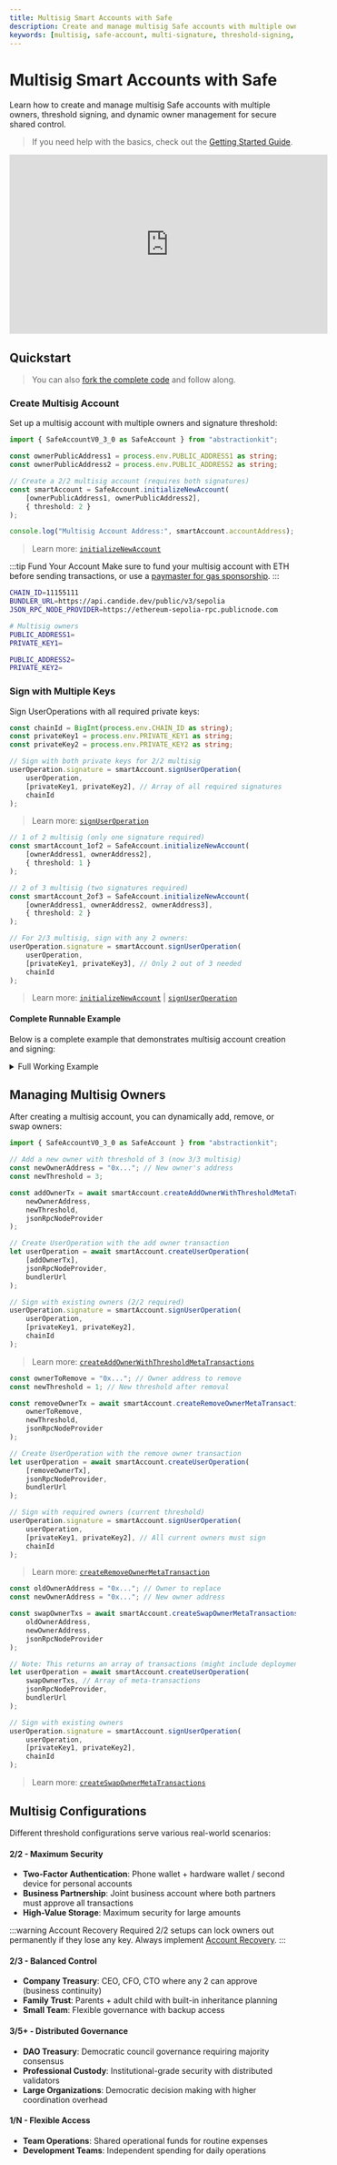 ```yaml
---
title: Multisig Smart Accounts with Safe
description: Create and manage multisig Safe accounts with multiple owners, dynamic threshold signing, and advanced owner management for secure shared control
keywords: [multisig, safe-account, multi-signature, threshold-signing, owner-management, shared-wallet, account-abstraction, erc-4337]
---
```



# Multisig Smart Accounts with Safe

Learn how to create and manage multisig Safe accounts with multiple owners, threshold signing, and dynamic owner management for secure shared control.

> If you need help with the basics, check out the [Getting Started Guide](/wallet/guides/getting-started/).

<iframe width="560" height="315" src="https://www.youtube.com/embed/jZFx8cYRR48?si=EsS_DT5NRWyKDSaZ" title="YouTube video player" frameborder="0" allow="accelerometer; autoplay; clipboard-write; encrypted-media; gyroscope; picture-in-picture; web-share" referrerpolicy="strict-origin-when-cross-origin" allowfullscreen></iframe>

## Quickstart

>You can also [fork the complete code](https://github.com/candidelabs/abstractionkit-examples/blob/main/multisig/multisig.ts) and follow along.

### Create Multisig Account

Set up a multisig account with multiple owners and signature threshold:

<Tabs>
<TabItem value="index.ts" label="index.ts">

```ts title="Create multisig account"
import { SafeAccountV0_3_0 as SafeAccount } from "abstractionkit";

const ownerPublicAddress1 = process.env.PUBLIC_ADDRESS1 as string;
const ownerPublicAddress2 = process.env.PUBLIC_ADDRESS2 as string;

// Create a 2/2 multisig account (requires both signatures)
const smartAccount = SafeAccount.initializeNewAccount(
    [ownerPublicAddress1, ownerPublicAddress2],
    { threshold: 2 }
);

console.log("Multisig Account Address:", smartAccount.accountAddress);
```

> Learn more: [`initializeNewAccount`](/wallet/abstractionkit/safe-account-v3/#initializenewaccount)

:::tip Fund Your Account
Make sure to fund your multisig account with ETH before sending transactions, or use a [paymaster for gas sponsorship](/wallet/guides/send-gasless-tx/).
:::

</TabItem>

<TabItem value=".env" label=".env">

```bash
CHAIN_ID=11155111
BUNDLER_URL=https://api.candide.dev/public/v3/sepolia
JSON_RPC_NODE_PROVIDER=https://ethereum-sepolia-rpc.publicnode.com

# Multisig owners
PUBLIC_ADDRESS1=
PRIVATE_KEY1=

PUBLIC_ADDRESS2=
PRIVATE_KEY2=
```

</TabItem>
</Tabs>

### Sign with Multiple Keys

Sign UserOperations with all required private keys:

<Tabs>
<TabItem value="signing.ts" label="signing.ts">

```ts title="Multisig signing"
const chainId = BigInt(process.env.CHAIN_ID as string);
const privateKey1 = process.env.PRIVATE_KEY1 as string;
const privateKey2 = process.env.PRIVATE_KEY2 as string;

// Sign with both private keys for 2/2 multisig
userOperation.signature = smartAccount.signUserOperation(
    userOperation,
    [privateKey1, privateKey2], // Array of all required signatures
    chainId
);
```

> Learn more: [`signUserOperation`](/wallet/abstractionkit/safe-account-v3/#signuseroperation)

</TabItem>

<TabItem value="threshold-examples" label="Threshold Examples">

```ts title="Different threshold configurations"
// 1 of 2 multisig (only one signature required)
const smartAccount_1of2 = SafeAccount.initializeNewAccount(
    [ownerAddress1, ownerAddress2],
    { threshold: 1 }
);

// 2 of 3 multisig (two signatures required)
const smartAccount_2of3 = SafeAccount.initializeNewAccount(
    [ownerAddress1, ownerAddress2, ownerAddress3],
    { threshold: 2 }
);

// For 2/3 multisig, sign with any 2 owners:
userOperation.signature = smartAccount.signUserOperation(
    userOperation,
    [privateKey1, privateKey3], // Only 2 out of 3 needed
    chainId
);
```

> Learn more: [`initializeNewAccount`](/wallet/abstractionkit/safe-account-v3/#initializenewaccount) | [`signUserOperation`](/wallet/abstractionkit/safe-account-v3/#signuseroperation)

</TabItem>
</Tabs>

#### Complete Runnable Example

Below is a complete example that demonstrates multisig account creation and signing:

<details>
<summary>Full Working Example</summary>

<Tabs>
<TabItem value="index.ts" label="index.ts">

```ts
import * as dotenv from 'dotenv'

import {
    SafeAccountV0_3_0 as SafeAccount,
    MetaTransaction,
    getFunctionSelector,
    createCallData,
} from "abstractionkit";

async function main(): Promise<void> {
    // Load environment variables
    dotenv.config()
    const chainId = BigInt(process.env.CHAIN_ID as string)
    const bundlerUrl = process.env.BUNDLER_URL as string
    const jsonRpcNodeProvider = process.env.JSON_RPC_NODE_PROVIDER as string
    const ownerPublicAddress1 = process.env.PUBLIC_ADDRESS1 as string
    const ownerPrivateKey1 = process.env.PRIVATE_KEY1 as string
    const ownerPublicAddress2 = process.env.PUBLIC_ADDRESS2 as string
    const ownerPrivateKey2 = process.env.PRIVATE_KEY2 as string

    // Create 2/2 multisig account
    const smartAccount = SafeAccount.initializeNewAccount(
        [ownerPublicAddress1, ownerPublicAddress2],
        { threshold: 2 }
    )

    console.log("🔐 Multisig Account Address:", smartAccount.accountAddress)

    // Create example transactions (minting NFTs)
    const nftContractAddress = "0x9a7af758aE5d7B6aAE84fe4C5Ba67c041dFE5336";
    const mintFunctionSignature = 'mint(address)';
    const mintFunctionSelector = getFunctionSelector(mintFunctionSignature);
    const mintTransactionCallData = createCallData(
        mintFunctionSelector, 
        ["address"],
        [smartAccount.accountAddress]
    );
    
    const transaction1: MetaTransaction = {
        to: nftContractAddress,
        value: 0n,
        data: mintTransactionCallData,
    }

    const transaction2: MetaTransaction = {
        to: nftContractAddress,
        value: 0n,
        data: mintTransactionCallData,
    }

    // Create UserOperation
    let userOperation = await smartAccount.createUserOperation(
        [transaction1, transaction2],
        jsonRpcNodeProvider,
        bundlerUrl
    )

    console.log("📋 UserOperation created, awaiting multisig signatures...")

    // Sign with both private keys (2/2 multisig)
    userOperation.signature = smartAccount.signUserOperation(
        userOperation,
        [ownerPrivateKey1, ownerPrivateKey2], // All required signatures
        chainId
    )

    console.log("✍️ UserOperation signed by all parties")

    // Submit the multisig transaction
    const sendUserOperationResponse = await smartAccount.sendUserOperation(
        userOperation, 
        bundlerUrl
    )

    console.log("📤 Multisig UserOperation sent. Waiting for confirmation...")
    
    // Wait for transaction to be included
    let userOperationReceiptResult = await sendUserOperationResponse.included()

    console.log("📋 UserOperation receipt received.")
    console.log(userOperationReceiptResult)
    
    if (userOperationReceiptResult.success) {
        console.log("🎉 Multisig transaction successful! Hash:", userOperationReceiptResult.receipt.transactionHash)
    } else {
        console.log("❌ UserOperation execution failed")
    }
}

main().catch(console.error)
```

> Learn more: [`initializeNewAccount`](/wallet/abstractionkit/safe-account-v3/#initializenewaccount) | [`createUserOperation`](/wallet/abstractionkit/safe-account-v3/#createuseroperation) | [`signUserOperation`](/wallet/abstractionkit/safe-account-v3/#signuseroperation) | [`sendUserOperation`](/wallet/abstractionkit/safe-account-v3/#senduseroperation)

</TabItem>

<TabItem value=".env" label=".env">

```bash
CHAIN_ID=11155111
BUNDLER_URL=https://api.candide.dev/public/v3/sepolia
JSON_RPC_NODE_PROVIDER=https://ethereum-sepolia-rpc.publicnode.com

# Multisig owners
PUBLIC_ADDRESS1=your_first_public_address
PRIVATE_KEY1=your_first_private_key

PUBLIC_ADDRESS2=your_second_public_address
PRIVATE_KEY2=your_second_private_key
```

</TabItem>
</Tabs>

</details>

## Managing Multisig Owners

After creating a multisig account, you can dynamically add, remove, or swap owners:

<Tabs>
<TabItem value="add-owner" label="Add Owner">

```ts title="Add a new owner"
import { SafeAccountV0_3_0 as SafeAccount } from "abstractionkit";

// Add a new owner with threshold of 3 (now 3/3 multisig)
const newOwnerAddress = "0x..."; // New owner's address
const newThreshold = 3;

const addOwnerTx = await smartAccount.createAddOwnerWithThresholdMetaTransactions(
    newOwnerAddress,
    newThreshold,
    jsonRpcNodeProvider
);

// Create UserOperation with the add owner transaction
let userOperation = await smartAccount.createUserOperation(
    [addOwnerTx],
    jsonRpcNodeProvider,
    bundlerUrl
);

// Sign with existing owners (2/2 required)
userOperation.signature = smartAccount.signUserOperation(
    userOperation,
    [privateKey1, privateKey2],
    chainId
);
```

> Learn more: [`createAddOwnerWithThresholdMetaTransactions`](/wallet/abstractionkit/safe-account-v3/#createaddownerwiththresholdmetatransactions)

</TabItem>

<TabItem value="remove-owner" label="Remove Owner">

```ts title="Remove an owner"
const ownerToRemove = "0x..."; // Owner address to remove
const newThreshold = 1; // New threshold after removal

const removeOwnerTx = await smartAccount.createRemoveOwnerMetaTransaction(
    ownerToRemove,
    newThreshold,
    jsonRpcNodeProvider
);

// Create UserOperation with the remove owner transaction
let userOperation = await smartAccount.createUserOperation(
    [removeOwnerTx],
    jsonRpcNodeProvider,
    bundlerUrl
);

// Sign with required owners (current threshold)
userOperation.signature = smartAccount.signUserOperation(
    userOperation,
    [privateKey1, privateKey2], // All current owners must sign
    chainId
);
```

> Learn more: [`createRemoveOwnerMetaTransaction`](/wallet/abstractionkit/safe-account-v3/#createremoveownermetatransaction)

</TabItem>

<TabItem value="swap-owner" label="Swap Owner">

```ts title="Replace an owner"
const oldOwnerAddress = "0x..."; // Owner to replace
const newOwnerAddress = "0x..."; // New owner address

const swapOwnerTxs = await smartAccount.createSwapOwnerMetaTransactions(
    oldOwnerAddress,
    newOwnerAddress,
    jsonRpcNodeProvider
);

// Note: This returns an array of transactions (might include deployment)
let userOperation = await smartAccount.createUserOperation(
    swapOwnerTxs, // Array of meta-transactions
    jsonRpcNodeProvider,
    bundlerUrl
);

// Sign with existing owners
userOperation.signature = smartAccount.signUserOperation(
    userOperation,
    [privateKey1, privateKey2],
    chainId
);
```

> Learn more: [`createSwapOwnerMetaTransactions`](/wallet/abstractionkit/safe-account-v3/#createswapownermetatransactions)

</TabItem>
</Tabs>

## Multisig Configurations

Different threshold configurations serve various real-world scenarios:

#### 2/2 - Maximum Security
- **Two-Factor Authentication**: Phone wallet + hardware wallet / second device for personal accounts
- **Business Partnership**: Joint business account where both partners must approve all transactions
- **High-Value Storage**: Maximum security for large amounts

:::warning Account Recovery Required
2/2 setups can lock owners out permanently if they lose any key. Always implement [Account Recovery](/wallet/plugins/recovery-with-guardians).
:::

#### 2/3 - Balanced Control  
- **Company Treasury**: CEO, CFO, CTO where any 2 can approve (business continuity)
- **Family Trust**: Parents + adult child with built-in inheritance planning
- **Small Team**: Flexible governance with backup access

#### 3/5+ - Distributed Governance
- **DAO Treasury**: Democratic council governance requiring majority consensus
- **Professional Custody**: Institutional-grade security with distributed validators
- **Large Organizations**: Democratic decision making with higher coordination overhead

#### 1/N - Flexible Access
- **Team Operations**: Shared operational funds for routine expenses
- **Development Teams**: Independent spending for daily operations
